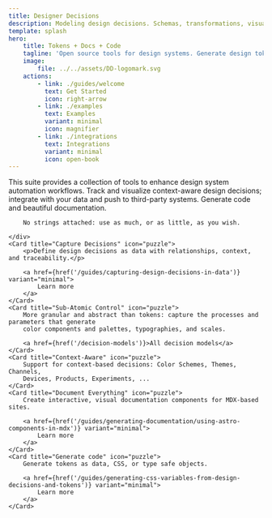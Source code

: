 ```yaml
---
title: Designer Decisions
description: Modeling design decisions. Schemas, transformations, visualizations, the works.
template: splash
hero:
    title: Tokens + Docs + Code
    tagline: 'Open source tools for design systems. Generate design tokens, code, and beautiful documentation from a rich, schema-based, source of truth.'
    image:
        file: ../../assets/DD-logomark.svg
    actions:
        - link: ./guides/welcome
          text: Get Started
          icon: right-arrow
        - link: ./examples
          text: Examples
          variant: minimal
          icon: magnifier
        - link: ./integrations
          text: Integrations
          variant: minimal
          icon: open-book
---
```




<CardGrid stagger>
    <div>
        This suite provides a collection of tools to enhance design system automation
        workflows. Track and visualize context-aware design decisions; integrate with your data
        and push to third-party systems. Generate code and beautiful documentation.

        No strings attached: use as much, or as little, as you wish.

    </div>
    <Card title="Capture Decisions" icon="puzzle">
        <p>Define design decisions as data with relationships, context, and traceability.</p>

        <a href={href('/guides/capturing-design-decisions-in-data')} variant="minimal">
            Learn more
        </a>
    </Card>
    <Card title="Sub-Atomic Control" icon="puzzle">
        More granular and abstract than tokens: capture the processes and parameters that generate
        color components and palettes, typographies, and scales.

        <a href={href('/decision-models')}>All decision models</a>
    </Card>
    <Card title="Context-Aware" icon="puzzle">
        Support for context-based decisions: Color Schemes, Themes, Channels,
        Devices, Products, Experiments, ...
    </Card>
    <Card title="Document Everything" icon="puzzle">
        Create interactive, visual documentation components for MDX-based sites.

        <a href={href('/guides/generating-documentation/using-astro-components-in-mdx')} variant="minimal">
            Learn more
        </a>
    </Card>
    <Card title="Generate code" icon="puzzle">
        Generate tokens as data, CSS, or type safe objects.

        <a href={href('/guides/generating-css-variables-from-design-decisions-and-tokens')} variant="minimal">
            Learn more
        </a>
    </Card>

</CardGrid>
